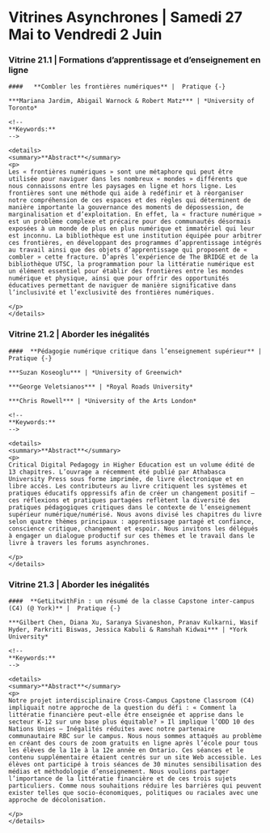 # Vitrines Asynchrones | Samedi 27 Mai to Vendredi 2 Juin {-}


### Vitrine 21.1 |  Formations d’apprentissage et d’enseignement en ligne {-}

```block

####   **Combler les frontières numériques** |  Pratique {-}

***Mariana Jardim, Abigail Warnock & Robert Matz*** | *University of Toronto*

<!--
**Keywords:** 
-->

<details>
<summary>**Abstract**</summary>
<p>
Les « frontières numériques » sont une métaphore qui peut être utilisée pour naviguer dans les nombreux « mondes » différents que nous connaissons entre les paysages en ligne et hors ligne. Les frontières sont une méthode qui aide à redéfinir et à réorganiser notre compréhension de ces espaces et des règles qui déterminent de manière importante la gouvernance des moments de dépossession, de marginalisation et d’exploitation. En effet, la « fracture numérique » est un problème complexe et précaire pour des communautés désormais exposées à un monde de plus en plus numérique et immatériel qui leur est inconnu. La bibliothèque est une institution équipée pour arbitrer ces frontières, en développant des programmes d’apprentissage intégrés au travail ainsi que des objets d’apprentissage qui proposent de « combler » cette fracture. D’après l’expérience de The BRIDGE et de la bibliothèque UTSC, la programmation pour la littératie numérique est un élément essentiel pour établir des frontières entre les mondes numérique et physique, ainsi que pour offrir des opportunités éducatives permettant de naviguer de manière significative dans l’inclusivité et l’exclusivité des frontières numériques.

</p>
</details>
```

### Vitrine 21.2 |  Aborder les inégalités {-}

```block

####  **Pédagogie numérique critique dans l’enseignement supérieur** |  Pratique {-}

***Suzan Koseoglu*** | *University of Greenwich*

***George Veletsianos*** | *Royal Roads University*

***Chris Rowell*** | *University of the Arts London*

<!--
**Keywords:** 
-->

<details>
<summary>**Abstract**</summary>
<p>
Critical Digital Pedagogy in Higher Education est un volume édité de 13 chapitres. L’ouvrage a récemment été publié par Athabasca University Press sous forme imprimée, de livre électronique et en libre accès. Les contributeurs au livre critiquent les systèmes et pratiques éducatifs oppressifs afin de créer un changement positif – ces réflexions et pratiques partagées reflètent la diversité des pratiques pédagogiques critiques dans le contexte de l’enseignement supérieur numérique/numérisé. Nous avons divisé les chapitres du livre selon quatre thèmes principaux : apprentissage partagé et confiance, conscience critique, changement et espoir. Nous invitons les délégués à engager un dialogue productif sur ces thèmes et le travail dans le livre à travers les forums asynchrones.

</p>
</details>
```

### Vitrine 21.3 |  Aborder les inégalités {-}

```block

####  **GetLitwithFin : un résumé de la classe Capstone inter-campus (C4) (@ York)** |  Pratique {-}

***Gilbert Chen, Diana Xu, Saranya Sivaneshon, Pranav Kulkarni, Wasif Hyder, Parkriti Biswas, Jessica Kabuli & Ramshah Kidwai*** | *York University*

<!--
**Keywords:** 
-->

<details>
<summary>**Abstract**</summary>
<p>
Notre projet interdisciplinaire Cross-Campus Capstone Classroom (C4) impliquait notre approche de la question du défi : « Comment la littératie financière peut-elle être enseignée et apprise dans le secteur K-12 sur une base plus équitable? » Il implique l’ODD 10 des Nations Unies – Inégalités réduites avec notre partenaire communautaire RBC sur le campus. Nous nous sommes attaqués au problème en créant des cours de zoom gratuits en ligne après l’école pour tous les élèves de la 11e à la 12e année en Ontario. Ces séances et le contenu supplémentaire étaient centrés sur un site Web accessible. Les élèves ont participé à trois séances de 30 minutes sensibilisation des médias et méthodologie d’enseignement. Nous voulions partager l’importance de la littératie financière et de ces trois sujets particuliers. Comme nous souhaitions réduire les barrières qui peuvent exister telles que socio-économiques, politiques ou raciales avec une approche de décolonisation.

</p>
</details>
```

